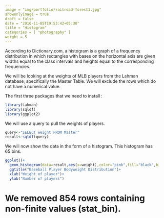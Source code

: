 ```yaml
---
image = "img/portfolio/railroad-forest1.jpg"
showonlyimage = true
draft = false
date = "2016-11-05T19:53:42+05:30"
title = "Histogram"
categories = [ "photography" ]
weight = 5
---
```


According to Dictionary.com, a histogram is a graph of a frequency distribution in which rectangles with bases on the horizontal axis are given widths equal to the class intervals and heights equal to the corresponding frequencies.
<!--more-->
 
We will be looking at the weights of MLB players from the Lahman database, specifically the Master Table. We will exclude the rows which do not have a numerical value.

The first three packages that we need to install :


```r
library(Lahman)
library(sqldf)
library(ggplot2)
```

We will use a query to pull the weights of players. 

```r
query<-"SELECT weight FROM Master"
result<-sqldf(query)
```

We will now show the data in the form of a histogram. This histogram has 65 bins.

```r
ggplot()+
  geom_histogram(data=result,aes(x=weight),color="pink",fill="black",bins=65)+
  ggtitle("Baseball Player Bodyweight Distribution")+
  xlab("Weight of player")+
  ylab("Number of players")
```  
  
# We removed 854 rows containing non-finite values (stat_bin).
